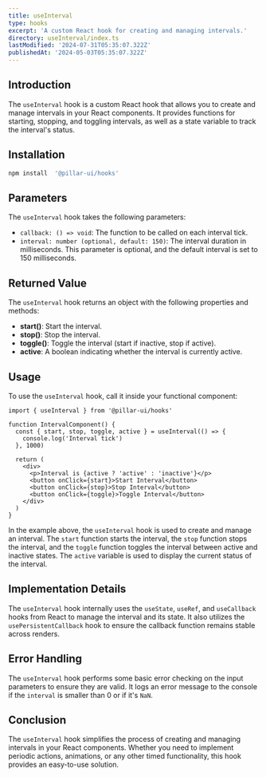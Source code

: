 ```yaml
---
title: useInterval
type: hooks
excerpt: 'A custom React hook for creating and managing intervals.'
directory: useInterval/index.ts
lastModified: '2024-07-31T05:35:07.322Z'
publishedAt: '2024-05-03T05:35:07.322Z'
---
```


## Introduction

The `useInterval` hook is a custom React hook that allows you to create and manage intervals in your React components. It provides functions for starting, stopping, and toggling intervals, as well as a state variable to track the interval's status.

## Installation

```bash
npm install  '@pillar-ui/hooks'
```

## Parameters

The `useInterval` hook takes the following parameters:

- `callback: () => void`: The function to be called on each interval tick.
- `interval: number (optional, default: 150)`: The interval duration in milliseconds. This parameter is optional, and the default interval is set to 150 milliseconds.

## Returned Value

The `useInterval` hook returns an object with the following properties and methods:

- **start()**: Start the interval.
- **stop()**: Stop the interval.
- **toggle()**: Toggle the interval (start if inactive, stop if active).
- **active**: A boolean indicating whether the interval is currently active.

## Usage

To use the `useInterval` hook, call it inside your functional component:

```tsx
import { useInterval } from '@pillar-ui/hooks'

function IntervalComponent() {
  const { start, stop, toggle, active } = useInterval(() => {
    console.log('Interval tick')
  }, 1000)

  return (
    <div>
      <p>Interval is {active ? 'active' : 'inactive'}</p>
      <button onClick={start}>Start Interval</button>
      <button onClick={stop}>Stop Interval</button>
      <button onClick={toggle}>Toggle Interval</button>
    </div>
  )
}
```

In the example above, the `useInterval` hook is used to create and manage an interval. The `start` function starts the interval, the `stop` function stops the interval, and the `toggle` function toggles the interval between active and inactive states. The `active` variable is used to display the current status of the interval.

## Implementation Details

The `useInterval` hook internally uses the `useState`, `useRef`, and `useCallback` hooks from React to manage the interval and its state. It also utilizes the `usePersistentCallback` hook to ensure the callback function remains stable across renders.

## Error Handling

The `useInterval` hook performs some basic error checking on the input parameters to ensure they are valid. It logs an error message to the console if the `interval` is smaller than 0 or if it's `NaN`.

## Conclusion

The `useInterval` hook simplifies the process of creating and managing intervals in your React components. Whether you need to implement periodic actions, animations, or any other timed functionality, this hook provides an easy-to-use solution.
